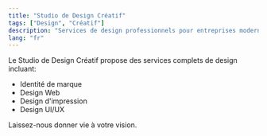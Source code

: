 ```yaml
---
title: "Studio de Design Créatif"
tags: ["Design", "Créatif"]
description: "Services de design professionnels pour entreprises modernes"
lang: "fr"
---
```


Le Studio de Design Créatif propose des services complets de design incluant:

- Identité de marque
- Design Web
- Design d'impression
- Design UI/UX

Laissez-nous donner vie à votre vision.